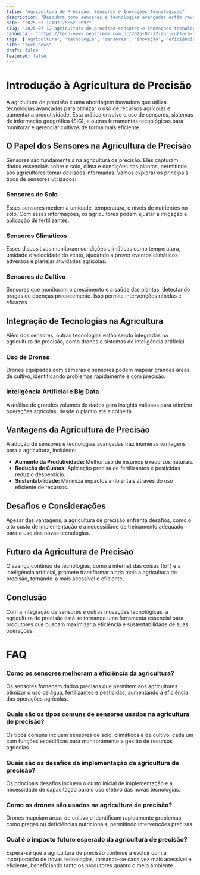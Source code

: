```yaml
---
title: "Agricultura de Precisão: Sensores e Inovações Tecnológicas"
description: "Descubra como sensores e tecnologias avançadas estão revolucionando a agricultura de precisão, otimizando recursos e aumentando a produtividade no campo."
date: "2025-07-12T07:25:52.999Z"
slug: "2025-07-12-agricultura-de-precisao-sensores-e-inovacoes-tecnologicas"
canonical: "https://tech-news.neostream.com.br/2025-07-12-agricultura-de-precisao-sensores-e-inovacoes-tecnologicas"
tags: ["agricultura", "tecnologia", "sensores", "inovação", "eficiência"]
site: "tech-news"
draft: false
featured: false
---
```


# Introdução à Agricultura de Precisão
A agricultura de precisão é uma abordagem inovadora que utiliza tecnologias avançadas para otimizar o uso de recursos agrícolas e aumentar a produtividade. Esta prática envolve o uso de sensores, sistemas de informação geográfica (SIG), e outras ferramentas tecnológicas para monitorar e gerenciar cultivos de forma mais eficiente.

## O Papel dos Sensores na Agricultura de Precisão
Sensores são fundamentais na agricultura de precisão. Eles capturam dados essenciais sobre o solo, clima e condições das plantas, permitindo aos agricultores tomar decisões informadas. Vamos explorar os principais tipos de sensores utilizados:

### Sensores de Solo
Esses sensores medem a umidade, temperatura, e níveis de nutrientes no solo. Com essas informações, os agricultores podem ajustar a irrigação e aplicação de fertilizantes.

### Sensores Climáticos
Esses dispositivos monitoram condições climáticas como temperatura, umidade e velocidade do vento, ajudando a prever eventos climáticos adversos e planejar atividades agrícolas.

### Sensores de Cultivo
Sensores que monitoram o crescimento e a saúde das plantas, detectando pragas ou doenças precocemente. Isso permite intervenções rápidas e eficazes.

## Integração de Tecnologias na Agricultura
Além dos sensores, outras tecnologias estão sendo integradas na agricultura de precisão, como drones e sistemas de inteligência artificial. 

### Uso de Drones
Drones equipados com câmeras e sensores podem mapear grandes áreas de cultivo, identificando problemas rapidamente e com precisão.

### Inteligência Artificial e Big Data
A análise de grandes volumes de dados gera insights valiosos para otimizar operações agrícolas, desde o plantio até a colheita.

## Vantagens da Agricultura de Precisão
A adoção de sensores e tecnologias avançadas traz inúmeras vantagens para a agricultura, incluindo:

- **Aumento da Produtividade:** Melhor uso de insumos e recursos naturais.
- **Redução de Custos:** Aplicação precisa de fertilizantes e pesticidas reduz o desperdício.
- **Sustentabilidade:** Minimiza impactos ambientais através do uso eficiente de recursos.

## Desafios e Considerações
Apesar das vantagens, a agricultura de precisão enfrenta desafios, como o alto custo de implementação e a necessidade de treinamento adequado para o uso das novas tecnologias.

## Futuro da Agricultura de Precisão
O avanço contínuo de tecnologias, como a internet das coisas (IoT) e a inteligência artificial, promete transformar ainda mais a agricultura de precisão, tornando-a mais acessível e eficiente.

## Conclusão
Com a integração de sensores e outras inovações tecnológicas, a agricultura de precisão está se tornando uma ferramenta essencial para produtores que buscam maximizar a eficiência e sustentabilidade de suas operações.

# FAQ

### Como os sensores melhoram a eficiência da agricultura?
Os sensores fornecem dados precisos que permitem aos agricultores otimizar o uso de água, fertilizantes e pesticidas, aumentando a eficiência das operações agrícolas.

### Quais são os tipos comuns de sensores usados na agricultura de precisão?
Os tipos comuns incluem sensores de solo, climáticos e de cultivo, cada um com funções específicas para monitoramento e gestão de recursos agrícolas.

### Quais são os desafios da implementação da agricultura de precisão?
Os principais desafios incluem o custo inicial de implementação e a necessidade de capacitação para o uso efetivo das novas tecnologias.

### Como os drones são usados na agricultura de precisão?
Drones mapeiam áreas de cultivo e identificam rapidamente problemas como pragas ou deficiências nutricionais, permitindo intervenções precisas.

### Qual é o impacto futuro esperado da agricultura de precisão?
Espera-se que a agricultura de precisão continue a evoluir com a incorporação de novas tecnologias, tornando-se cada vez mais acessível e eficiente, beneficiando tanto os produtores quanto o meio ambiente.